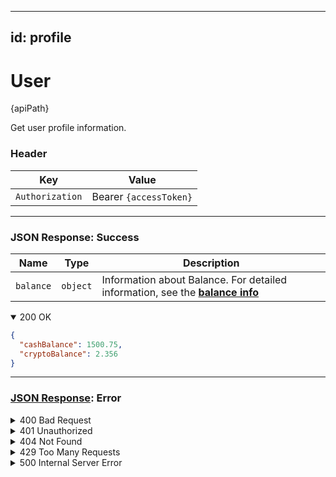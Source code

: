  ---
id: profile
---






# User


<div className="highlight-box">
  <HttpMethodTag method={method} /> {apiPath}
</div>





Get user profile information.

### Header

| Key      | Value     |
|-------------|----------|
| `Authorization` | Bearer `{accessToken}`|



---

### JSON Response: Success

| Name            | Type     | Description                                     |
|-----------------|----------|-------------------------------------------------|
| `balance`       | `object` | Information about Balance. For detailed information, see the **[balance info](/docs/Objects/balanceObject)**           |


<details className='details-custom' open>
 <summary>200 OK</summary>

```JSON
{
  "cashBalance": 1500.75,
  "cryptoBalance": 2.356
}
```
</details>

---
### [JSON Response](/docs/Objects/genericResponse): Error




<details className='details-custom'>
 <summary>400 Bad Request</summary>

```JSON
{
  "event": "INVALID_REQUEST",
  "message": "The authorization token is required."
}
```
</details>



<details className='details-custom'>
 <summary>401 Unauthorized</summary>

```JSON
{
  "event": "UNAUTHORIZED",
  "message": "The provided token is invalid or has expired. Please log in again."
}
```

</details>

<details className='details-custom'>
 <summary>404 Not Found</summary>

```JSON
{
  "event": "USER_NOT_FOUND",
  "message": "The user with the provided ID does not exist."
}
```

</details>

<details className='details-custom'>
 <summary>429 Too Many Requests</summary>

```JSON
{
  "event": "TOO_MANY_REQUESTS",
  "message": "You have exceeded the rate limit. Please wait and try again later."
}
```

</details>

<details className='details-custom'>
<summary>500 Internal Server Error</summary>

```JSON
{
  "event": "INTERNAL_SERVER_ERROR",
  "message": "An unexpected error occurred while processing the request. Please try again later."
}
```

</details>

